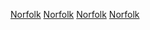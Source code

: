 [[Category:東英格蘭|Norfolk]]
[[Category:東盎格利亞|Norfolk]]
[[Category:非都市郡|Norfolk]]
[[Category:英格蘭的名譽郡|Norfolk]]